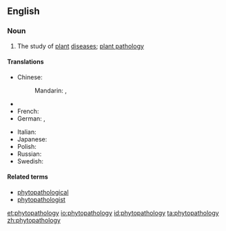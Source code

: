 ==English==

===Noun===
{{wikipedia}}
{{en-noun|-}}

# The study of [[plant]] [[disease]]s; [[plant pathology]]

====Translations====
{{trans-top|study of plant diseases}}
* Chinese:
*: Mandarin: {{t|cmn|植物病理學|sc=Hani}}, {{t|cmn|植物病理学|tr=zhíwù bìnglǐxué|sc=Hani}}
* {{trreq|Finnish}}
* French: {{t|fr|phytopathologie|f}}
* German: {{t|de|Phytopathologie|f}}, {{t|de|Pflanzenpathologie|f}}
{{trans-mid}}
* Italian: {{t-|it|fitopatologia|f}}
* Japanese: {{t|ja|植物病理学|tr=しょくぶつびょうりがく, shokubutsu byōrigaku|sc=Jpan}}
* Polish: {{t+|pl|fitopatologia|f}}
* Russian: {{t|ru|фитопатология|f|alt=фитопатоло́гия|sc=Cyrl}}
* Swedish: {{t-|sv|växtpatologi|c}}
{{trans-bottom}}

====Related terms====
* [[phytopathological]]
* [[phytopathologist]]

[[et:phytopathology]]
[[io:phytopathology]]
[[id:phytopathology]]
[[ta:phytopathology]]
[[zh:phytopathology]]